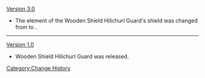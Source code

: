 [[Version 3.0]]
* The element of the Wooden Shield Hilichurl Guard's shield was changed from {{Dendro}} to {{Wood}}.
----
[[Version 1.0]]
* Wooden Shield Hilichurl Guard was released.
<noinclude>[[Category:Change History]]</noinclude>